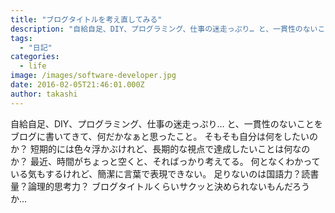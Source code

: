 ```yaml
---
title: "ブログタイトルを考え直してみる"
description: "自給自足、DIY、プログラミング、仕事の迷走っぷり… と、一貫性のないことをブログに書いてきて、何だかなぁと思ったこと。そもそも自分は何をしたいのか？短期的には..."
tags:
  - "日記"
categories:
  - life
image: /images/software-developer.jpg
date: 2016-02-05T21:46:01.000Z
author: takashi
---
```



自給自足、DIY、プログラミング、仕事の迷走っぷり… と、一貫性のないことをブログに書いてきて、何だかなぁと思ったこと。
そもそも自分は何をしたいのか？
短期的には色々浮かぶけれど、長期的な視点で達成したいことは何なのか？
最近、時間がちょっと空くと、そればっかり考えてる。
何となくわかっている気もするけれど、簡潔に言葉で表現できない。
足りないのは国語力？読書量？論理的思考力？
ブログタイトルくらいサクッと決められないもんだろうか…